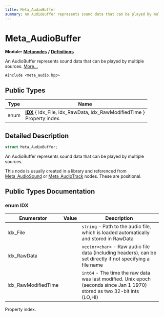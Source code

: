 ```yaml
---
title: Meta_AudioBuffer
summary: An AudioBuffer represents sound data that can be played by multiple sources. 
---
```


# Meta_AudioBuffer

**Module:** **[Metanodes](../../modules/metanodes/index.mdx)** **/** **[Definitions](../../modules/metanodes/definitions.mdx)**

An AudioBuffer represents sound data that can be played by multiple sources.  [More...](#detailed-description)

`#include <meta_audio.hpp>`

## Public Types

| Type           | Name           |
| -------------- | -------------- |
| enum| **[IDX](#enum-idx)** \{ Idx_File, Idx_RawData, Idx_RawModifiedTime \}<br />Property index.  |

## Detailed Description

```cpp
struct Meta_AudioBuffer;
```

An AudioBuffer represents sound data that can be played by multiple sources. 

This node is usually created in a library and referenced from [Meta_AudioSound](../metanodes/meta-audio-sound.mdx) or [Meta_AudioTrack](../metanodes/meta-audio-track.mdx) nodes. These are positional. 

## Public Types Documentation

### enum IDX

| Enumerator | Value | Description |
| ---------- | ----- | ----------- |
| Idx_File | | `string` - Path to the audio file, which is loaded automatically and stored in RawData   |
| Idx_RawData | | `vector<char>` - Raw audio file data (including headers), can be set directly if not specifying a file name   |
| Idx_RawModifiedTime | | `int64` - The time the raw data was last modified. Unix epoch (seconds since Jan 1 1970) stored as two 32-bit ints (LO,HI)   |

Property index. 
